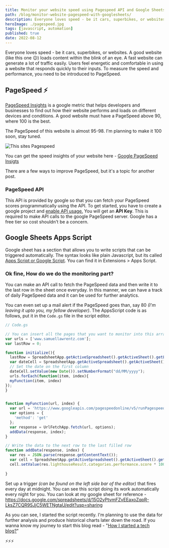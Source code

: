 ```yaml
---
title: Monitor your website speed using Pagespeed API and Google Sheets
path: /blog/monitor-website-pagespeed-with-googlesheets/
description: Everyone loves speed - be it cars, superbikes, or websites. A good website loads content within the blink of an eye. This post covers how to monitor your website pagespeed using google sheets. Click to read more.
heroImage: ./pagespeed.jpg
tags: [javascript, automation]
published: true
date: 2022-08-12
---
```


Everyone loves speed - be it cars, superbikes, or websites. A good website (like this one 😉) loads content within the blink of an eye. A fast website can generate a lot of traffic easily. Users feel energetic and comfortable in using a website that responds quickly to their inputs. To measure the speed and performance, you need to be introduced to PageSpeed.

## PageSpeed ⚡️
[PageSpeed Insights](https://developers.google.com/speed/docs/insights/v5/get-started) is a google metric that helps developers and businesses to find out how their website performs and loads on different devices and conditions. A good website must have a PageSpeed above 90, where 100 is the best.

The PageSpeed of this website is almost 95-98. I'm planning to make it 100 soon, stay tuned.

![This sites Pagespeed](./pagespeed.png)

You can get the speed insights of your website here - [Google PageSpeed Insigts](https://pagespeed.web.dev/)

<Banner>There are a few ways to improve PageSpeed, but it's a topic for another post.</Banner>


### PageSpeed API
This API is provided by google so that you can fetch your PageSpeed scores programmatically using the API. To get started, you have to create a google project and [enable API usage.](https://console.developers.google.com/apis/credentials) You will get an **API Key**. This is required to make API calls to the google PageSpeed server. Google has a free tier so cost shouldn't be a concern.

## Google Sheets Apps Script
Google sheet has a section that allows you to write scripts that can be triggered automatically. The syntax looks like plain Javascript, but its called [Apps Script or Google Script](https://www.google.com/script/start/). You can find it in Extensions > Apps Script.

### Ok fine, How do we do the monitoring part?
You can make an API call to fetch the PageSpeed data and then write it to the last row in the sheet once everyday. In this manner, we can have a track of daily PageSpeed data and it can be used for further analytics.

You can even set up a mail alert if the PageSpeed goes than, say 80 *(I'm leaving it upto you, my fellow developer)*. The AppsScript code is as follows, put it in the `Code.gs` file in the script editor.

```js
// Code.gs

// You can insert all the pages that you want to monitor into this array.
var urls = ['www.samuellawrentz.com'];
var lastRow = 0;

function initialize(){
  lastRow = SpreadsheetApp.getActiveSpreadsheet().getActiveSheet().getLastRow() + 1;
  var dateCell = SpreadsheetApp.getActiveSpreadsheet().getActiveSheet().getRange(lastRow, 1);
  // Set the date on the first column
  dateCell.setValue(new Date()).setNumberFormat("dd/MM/yyyy");
  urls.forEach(function(item, index){
  myFunction(item, index)
});
}


function myFunction(url, index) {
  var url = 'https://www.googleapis.com/pagespeedonline/v5/runPagespeed?url=https%3A%2F%2F'+ encodeURIComponent(url)+'&category=performance&key=YOUR_API_KEY_GOES_HERE';
  var options = {
    'method': 'get'
  };
  var response = UrlFetchApp.fetch(url, options);
  addData(response, index);
}

// Write the data to the next row to the last filled row
function addData(response, index) {
  var res = JSON.parse(response.getContentText());
  var cell = SpreadsheetApp.getActiveSpreadsheet().getActiveSheet().getRange(lastRow, index + 2);
  cell.setValue(res.lighthouseResult.categories.performance.score * 100);
  
}
```
Set up a trigger *(can be found on the left side bar of the editor)* that fires every day at midnight. You can see this script doing its work automatically every night for you. You can look at my google sheet for reference - https://docs.google.com/spreadsheets/d/15O2yPtvmFZvEEaxoZqpR-LksZ7CQR9SJjC5WETNgtaU/edit?usp=sharing

As you can see, I started the script recently. I'm planning to use the data for further analysis and produce historical charts later down the road. If you wanna know my journey to start this blog read - "[How I started a tech blog?](https://samuellawrentz.com/blog/how-i-started-a-tech-blog/)"

⚡️⚡️⚡️